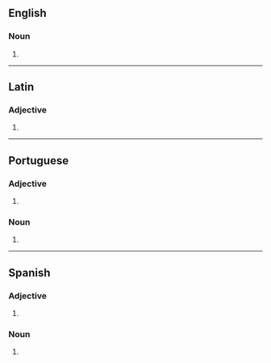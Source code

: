 ==English==

===Noun===
{{head|en|noun form}}

# {{plural of|burro|lang=en}}

----

==Latin==

===Adjective===
{{la-adj-form|būrrōs}}

# {{inflection of|būrrus||acc|m|p|lang=la}}

----

==Portuguese==

===Adjective===
{{head|pt|adjective form}}

# {{pt-adj form of|burro|m|pl}}

===Noun===
{{head|pt|noun form}}

# {{pt-noun form of|burro|m|pl}}

----

==Spanish==

===Adjective===
{{head|es|adjective form}}

# {{es-adj form of|burro|m|pl}}

===Noun===
{{head|es|noun plural form|g=m-p}}

# {{inflection of|burro||m|p|lang=es}}